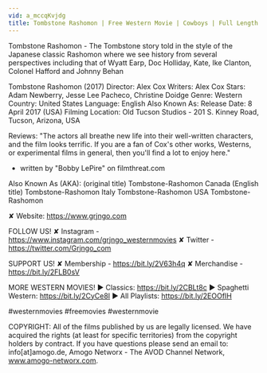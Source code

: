 ```yaml
---
vid: a_mccqKvjdg
title: Tombstone Rashomon | Free Western Movie | Cowboys | Full Length
---
```


Tombstone Rashomon - The Tombstone story told in the style of the Japanese classic Rashomon where we see history from several perspectives including that of Wyatt Earp, Doc Holliday, Kate, Ike Clanton, Colonel Hafford and Johnny Behan

Tombstone Rashomon (2017)
Director: Alex Cox
Writers: Alex Cox
Stars: Adam Newberry, Jesse Lee Pacheco, Christine Doidge
Genre: Western
Country: United States
Language: English
Also Known As: 
Release Date: 8 April 2017 (USA)
Filming Location: Old Tucson Studios - 201 S. Kinney Road, Tucson, Arizona, USA

Reviews:
"The actors all breathe new life into their well-written characters, and the film looks terrific. If you are a fan of Cox's other works, Westerns, or experimental films in general, then you'll find a lot to enjoy here."
- written by "Bobby LePire" on filmthreat.com

Also Known As (AKA):
(original title) Tombstone-Rashomon
Canada (English title) Tombstone-Rashomon
Italy Tombstone-Rashomon
USA Tombstone-Rashomon

✘ Website: https://www.grjngo.com

FOLLOW US!
✘ Instagram - https://www.instagram.com/grjngo_westernmovies
✘ Twitter - https://twitter.com/Grjngo_com

SUPPORT US!
✘ Membership - https://bit.ly/2V63h4q
✘ Merchandise - https://bit.ly/2FLB0sV

MORE WESTERN MOVIES! 
► Classics: https://bit.ly/2CBLt8c 
► Spaghetti Western: https://bit.ly/2CyCe8I 
► All Playlists: https://bit.ly/2EOOfIH 

#westernmovies #freemovies #westernmovie

COPYRIGHT: All of the films published by us are legally licensed. We have acquired the rights (at least for specific territories) from the copyright holders by contract. If you have questions please send an email to: info[at]amogo.de, Amogo Networx - The AVOD Channel Network, www.amogo-networx.com.